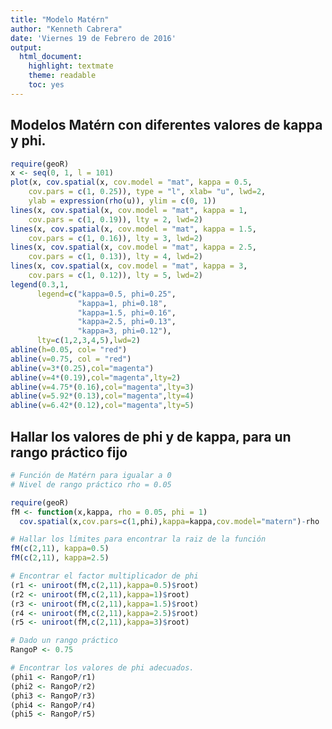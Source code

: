 ```yaml
---
title: "Modelo Matérn"
author: "Kenneth Cabrera"
date: 'Viernes 19 de Febrero de 2016'
output:
  html_document:
    highlight: textmate
    theme: readable
    toc: yes
---
```


## Modelos Matérn con diferentes valores de kappa y phi.
```r
require(geoR)
x <- seq(0, 1, l = 101)
plot(x, cov.spatial(x, cov.model = "mat", kappa = 0.5,
    cov.pars = c(1, 0.25)), type = "l", xlab= "u", lwd=2,
    ylab = expression(rho(u)), ylim = c(0, 1))
lines(x, cov.spatial(x, cov.model = "mat", kappa = 1,
    cov.pars = c(1, 0.19)), lty = 2, lwd=2)
lines(x, cov.spatial(x, cov.model = "mat", kappa = 1.5,
    cov.pars = c(1, 0.16)), lty = 3, lwd=2)
lines(x, cov.spatial(x, cov.model = "mat", kappa = 2.5,
    cov.pars = c(1, 0.13)), lty = 4, lwd=2)
lines(x, cov.spatial(x, cov.model = "mat", kappa = 3,
    cov.pars = c(1, 0.12)), lty = 5, lwd=2)
legend(0.3,1,
      legend=c("kappa=0.5, phi=0.25",
               "kappa=1, phi=0.18",
               "kappa=1.5, phi=0.16",
               "kappa=2.5, phi=0.13",
               "kappa=3, phi=0.12"),
      lty=c(1,2,3,4,5),lwd=2)
abline(h=0.05, col= "red")
abline(v=0.75, col = "red")
abline(v=3*(0.25),col="magenta")
abline(v=4*(0.19),col="magenta",lty=2)
abline(v=4.75*(0.16),col="magenta",lty=3)
abline(v=5.92*(0.13),col="magenta",lty=4)
abline(v=6.42*(0.12),col="magenta",lty=5)

```

## Hallar los valores de phi y de kappa, para un rango práctico fijo
```r

# Función de Matérn para igualar a 0
# Nivel de rango práctico rho = 0.05

require(geoR)
fM <- function(x,kappa, rho = 0.05, phi = 1) 
  cov.spatial(x,cov.pars=c(1,phi),kappa=kappa,cov.model="matern")-rho

# Hallar los límites para encontrar la raiz de la función
fM(c(2,11), kappa=0.5)
fM(c(2,11), kappa=2.5)

# Encontrar el factor multiplicador de phi
(r1 <- uniroot(fM,c(2,11),kappa=0.5)$root)
(r2 <- uniroot(fM,c(2,11),kappa=1)$root)
(r3 <- uniroot(fM,c(2,11),kappa=1.5)$root)
(r4 <- uniroot(fM,c(2,11),kappa=2.5)$root)
(r5 <- uniroot(fM,c(2,11),kappa=3)$root)

# Dado un rango práctico
RangoP <- 0.75

# Encontrar los valores de phi adecuados.
(phi1 <- RangoP/r1)
(phi2 <- RangoP/r2)
(phi3 <- RangoP/r3)
(phi4 <- RangoP/r4)
(phi5 <- RangoP/r5)
```

